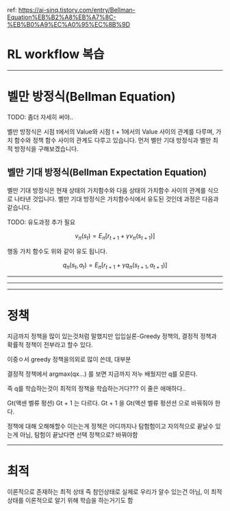 ref: https://ai-sinq.tistory.com/entry/Bellman-Equation%EB%B2%A8%EB%A7%8C-%EB%B0%A9%EC%A0%95%EC%8B%9D

# RL workflow 복습

***

# 벨만 방정식(Bellman Equation)
TODO: 좀더 자세히 써야..

벨만 방정식은 시점 t에서의 Value와 시점 t + 1에서의 Value 사이의 관계를 다루며, 가치 함수와 정책 함수 사이의 관계도 다루고 있습니다. 먼저 벨만 기대 방정식과 벨만 최적 방정식을 구해보겠습니다.


## 벨만 기대 방정식(Bellman Expectation Equation)
벨만 기대 방정식은 현재 상태의 가치함수와 다음 상태의 가치함수 사이의 관계를 식으로 나타낸 것입니다. 벨만 기대 방정식은 가치함수식에서 유도된 것인데 과정은 다음과 같습니다.

TODO: 유도과정 추가 필요
```math
v_{\pi}(s_t) = E_{\pi}[r_{t+1} + \gamma v_{\pi}(s_{t+1})]
```

행동 가치 함수도 위와 같이 유도 됩니다.
```math
q_{\pi}(s_t, a_t) = E_{\pi}[r_{t+1} + \gamma q_{\pi}(s_{t+1}, a_{t+1})]
```







***
***
***
# 정책
지금까지 정책을 많이 있는것처럼 말했지만 입입실론-Greedy 정책의, 결정적 정책과 확률적 정책이 전부라고 할수 있다.

이중ㅇ서 greedy 정책을의외로 많이 쓴데, 대부분

결정적 정책에서 argmax(qx...) 를 보면 지금까지 저누 배웠지만 q를 모른다.

즉 q를 학습하는것이 최적의 정책을 학습하는거다??? 이 줄은 애매하다..


Gt(액센 벨류 펑션) Gt + 1 는 다르다. Gt + 1 을 Gt(액션 벨류 펑션션 으로 바꿔줘야 한다.

정책에 대해 오해해할수 이는는게 정책은 어디까지나 탐험험이고 자의적으로 끝날수 있는게 아님, 탐험이 끝났다면 선택 정책으로? 바꿔야함

***

# 최적
이론적으로 존재하는 최적 상태 즉 참인상태로 실제로 우리가 알수 있는건 아님, 이 최적 상태를 이론적으로 알기 위해 학습을 하는거기도 함